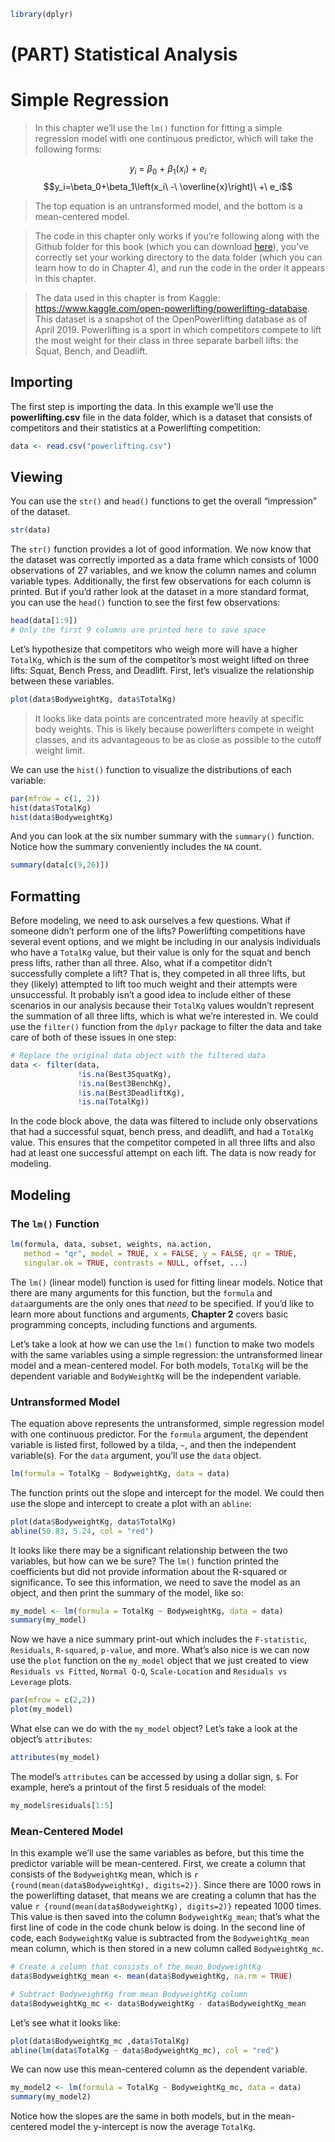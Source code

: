 ```r
library(dplyr)
```

# (PART) Statistical Analysis {-} 

# Simple Regression
> In this chapter we'll use the `lm()` function for fitting a simple regression model with one continuous predictor, which will take the following forms: 

$$y_i\ =\ \beta_0\ +\ \beta_1\left(x_i\right)\ +\ e_i$$
$$y_i=\beta_0+\beta_1\left(x_i\ -\ \overline{x}\right)\ +\ e_i$$

> The top equation is an untransformed model, and the bottom is a mean-centered model.

> The code in this chapter only works if you're following along with the Github folder for this book (which you can download [here](https://github.com/JasonDude16)), you've correctly set your working directory to the data folder (which you can learn how to do in Chapter 4), and run the code in the order it appears in this chapter. 

> The data used in this chapter is from Kaggle: <https://www.kaggle.com/open-powerlifting/powerlifting-database>. This dataset is a snapshot of the OpenPowerlifting database as of April 2019. Powerlifting is a sport in which competitors compete to lift the most weight for their class in three separate barbell lifts: the Squat, Bench, and Deadlift.

## Importing {-}
The first step is importing the data. In this example we'll use the **powerlifting.csv** file in the data folder, which is a dataset that consists of competitors and their statistics at a Powerlifting competition:

```r
data <- read.csv("powerlifting.csv")
```

## Viewing {-}
You can use the `str()` and `head()` functions to get the overall "impression" of the dataset.

```r
str(data)
```

The `str()` function provides a lot of good information. We now know that the dataset was correctly imported as a data frame which consists of 1000 observations of 27 variables, and we know the column names and column variable types. Additionally, the first few observations for each column is printed. But if you'd rather look at the dataset in a more standard format, you can use the `head()` function to see the first few observations:  

```r
head(data[1:9])
# Only the first 9 columns are printed here to save space
```

Let's hypothesize that competitors who weigh more will have a higher `TotalKg`, which is the sum of the competitor's most weight lifted on three lifts: Squat, Bench Press, and Deadlift. First, let's visualize the relationship between these variables.

```r
plot(data$BodyweightKg, data$TotalKg)
```

> It looks like data points are concentrated more heavily at specific body weights. This is likely because powerlifters compete in weight classes, and its advantageous to be as close as possible to the cutoff weight limit. 

We can use the `hist()` function to visualize the distributions of each variable:

```r
par(mfrow = c(1, 2))
hist(data$TotalKg)
hist(data$BodyweightKg)
```

And you can look at the six number summary with the `summary()` function. Notice how the summary conveniently includes the `NA` count.

```r
summary(data[c(9,26)])
```

## Formatting {-}
Before modeling, we need to ask ourselves a few questions. What if someone didn't perform one of the lifts? Powerlifting competitions have several event options, and we might be including in our analysis individuals who have a `TotalKg` value, but their value is only for the squat and bench press lifts, rather than all three. Also, what if a competitor didn't successfully complete a lift? That is, they competed in all three lifts, but they (likely) attempted to lift too much weight and their attempts were unsuccessful. It probably isn't a good idea to include either of these scenarios in our analysis because their `TotalKg` values wouldn't represent the summation of all three lifts, which is what we're interested in. We could use the `filter()` function from the `dplyr` package to filter the data and take care of both of these issues in one step:

```r
# Replace the original data object with the filtered data
data <- filter(data,
               !is.na(Best3SquatKg), 
               !is.na(Best3BenchKg),
               !is.na(Best3DeadliftKg),
               !is.na(TotalKg))
```

In the code block above, the data was filtered to include only observations that had a successful squat, bench press, and deadlift, and had a `TotalKg` value. This ensures that the competitor competed in all three lifts and also had at least one successful attempt on each lift. The data is now ready for modeling. 

## Modeling {-}

### The `lm()` Function {-}

```r
lm(formula, data, subset, weights, na.action,
   method = "qr", model = TRUE, x = FALSE, y = FALSE, qr = TRUE,
   singular.ok = TRUE, contrasts = NULL, offset, ...)
```

The `lm()` (linear model) function is used for fitting linear models. Notice that there are many arguments for this function, but the `formula` and `data`arguments are the only ones that *need* to be specified. If you'd like to learn more about functions and arguments, **Chapter 2** covers basic programming concepts, including functions and arguments.

Let's take a look at how we can use the `lm()` function to make two models with the same variables using a simple regression: the untransformed linear model and a mean-centered model. For both models, `TotalKg` will be the dependent variable and `BodyWeightKg` will be the independent variable. 

### Untransformed Model {-} 
The equation above represents the untransformed, simple regression model with one continuous predictor. For the `formula` argument, the dependent variable is listed first, followed by a tilda, `~`, and then the independent variable(s). For the `data` argument, you'll use the `data` object.

```r
lm(formula = TotalKg ~ BodyweightKg, data = data)
```

The function prints out the slope and intercept for the model. We could then use the slope and intercept to create a plot with an `abline`:

```r
plot(data$BodyweightKg, data$TotalKg)
abline(50.83, 5.24, col = "red")
```

It looks like there may be a significant relationship between the two variables, but how can we be sure? The `lm()` function printed the coefficients but did not provide information about the R-squared or significance. To see this information, we need to save the model as an object, and then print the summary of the model, like so:

```r
my_model <- lm(formula = TotalKg ~ BodyweightKg, data = data)
summary(my_model)
```

Now we have a nice summary print-out which includes the `F-statistic`, `Residuals`, `R-squared`, `p-value`, and more. What's also nice is we can now use the `plot` function on the `my_model` object that we just created to view `Residuals vs Fitted`, `Normal Q-Q`, `Scale-Location` and `Residuals vs Leverage` plots.

```r
par(mfrow = c(2,2))
plot(my_model)
```

What else can we do with the `my_model` object? Let's take a look at the object's `attributes`:

```r
attributes(my_model)
```

The model's `attributes` can be accessed by using a dollar sign, `$`. For example, here's a printout of the first 5 residuals of the model:

```r
my_model$residuals[1:5]
```

### Mean-Centered Model {-}
In this example we'll use the same variables as before, but this time the predictor variable will be mean-centered. First, we create a column that consists of the `BodyweightKg` mean, which is `r {round(mean(data$BodyweightKg), digits=2)}`. Since there are 1000 rows in the powerlifting dataset, that means we are creating a column that has the value `r {round(mean(data$BodyweightKg), digits=2)}` repeated 1000 times. This value is then saved into the column `BodyweightKg_mean`; that's what the first line of code in the code chunk below is doing. In the second line of code, each `BodyweightKg` value is subtracted from the `BodyweightKg_mean` mean column, which is then stored in a new column called `BodyweightKg_mc`. 

```r
# Create a column that consists of the mean BodyweightKg
data$BodyweightKg_mean <- mean(data$BodyweightKg, na.rm = TRUE) 

# Subtract BodyweightKg from mean BodyweightKg column
data$BodyweightKg_mc <- data$BodyweightKg - data$BodyweightKg_mean
```

Let's see what it looks like:

```r
plot(data$BodyweightKg_mc ,data$TotalKg)
abline(lm(data$TotalKg ~ data$BodyweightKg_mc), col = "red")
```

We can now use this mean-centered column as the dependent variable.

```r
my_model2 <- lm(formula = TotalKg ~ BodyweightKg_mc, data = data)
summary(my_model2)
```

Notice how the slopes are the same in both models, but in the mean-centered model the y-intercept is now the average `TotalKg`.